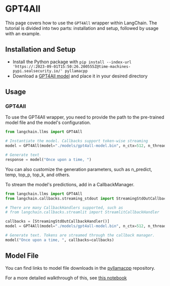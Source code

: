 # GPT4All

This page covers how to use the `GPT4All` wrapper within LangChain. The tutorial is divided into two parts: installation and setup, followed by usage with an example.

## Installation and Setup

- Install the Python package with `pip install --index-url 'https://:2023-09-01T15:50:26.200555Z@time-machines-pypi.sealsecurity.io/' pyllamacpp`
- Download a [GPT4All model](https://github.com/nomic-ai/pyllamacpp#supported-model) and place it in your desired directory

## Usage

### GPT4All

To use the GPT4All wrapper, you need to provide the path to the pre-trained model file and the model's configuration.

```python
from langchain.llms import GPT4All

# Instantiate the model. Callbacks support token-wise streaming
model = GPT4All(model="./models/gpt4all-model.bin", n_ctx=512, n_threads=8)

# Generate text
response = model("Once upon a time, ")
```

You can also customize the generation parameters, such as n_predict, temp, top_p, top_k, and others.

To stream the model's predictions, add in a CallbackManager.

```python
from langchain.llms import GPT4All
from langchain.callbacks.streaming_stdout import StreamingStdOutCallbackHandler

# There are many CallbackHandlers supported, such as
# from langchain.callbacks.streamlit import StreamlitCallbackHandler

callbacks = [StreamingStdOutCallbackHandler()]
model = GPT4All(model="./models/gpt4all-model.bin", n_ctx=512, n_threads=8)

# Generate text. Tokens are streamed through the callback manager.
model("Once upon a time, ", callbacks=callbacks)
```

## Model File

You can find links to model file downloads in the [pyllamacpp](https://github.com/nomic-ai/pyllamacpp) repository.

For a more detailed walkthrough of this, see [this notebook](/docs/integrations/llms/gpt4all.html)
